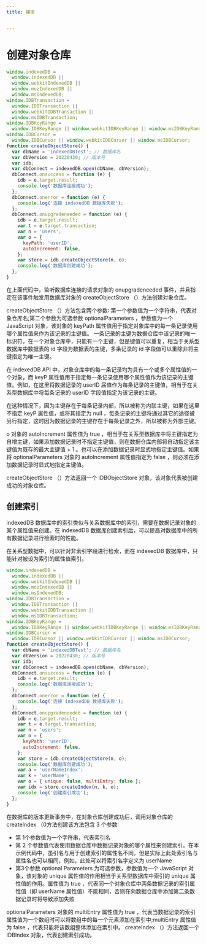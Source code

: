 ```yaml
---
title: 建库


---
```


# 创建对象仓库

```js
window.indexedDB =
  window.indexedDB ||
  window.webkitIndexedDB ||
  window.mozIndexedDB ||
  window.msIndexedDB;
window.IDBTransaction =
  window.IDBTransaction ||
  window.webkitIDBTransaction ||
  window.msIDBTransaction;
window.IDBKeyRange =
  window.IDBKeyRange || window.webkitIDBKeyRange || window.msIDBKeyRange;
window.IDBCursor =
  window.IDBCursor || window.webkitIDBCursor || window.msIDBCursor;
function createObjectStore() {
  var dbName = 'indexedDBTest'; // 数据库名
  var dbVersion = 20220430; // 版本号
  var idb;
  var dbConnect = indexedDB.open(dbName, dbVersion);
  dbConnect.onsuccess = function (e) {
    idb = e.target.result;
    console.log('数据库连接成功');
  };
  dbConnect.onerror = function (e) {
    console.log('连接 indexedDB 数据库失败');
  };
  dbConnect.onupgradeneeded = function (e) {
    idb = e.target.result;
    var t = e.target.transaction;
    var n = 'users';
    var o = {
      keyPath: 'userID',
      autoIncrement: false,
    };
    var store = idb.createObjectStore(n, o);
    console.log('数据库创建成功');
  };
}
```

在上面代码中，监听数据库连接的请求对象的 onupgradeneeded 事件，并且指定在该事件触发用数据库对象的 createObjectStore （）方法创建对象仓库。

createObjectStore （）方法包含两个参数∶ 第一个参数值为一个字符串，代表对象仓库名;第二个参数为可选参数 optionalParameters ，参数值为一个 JavaScript 对象，该对象的 keyPath
属性值用于指定对象库中的每一条记录使用哪个属性值来作为该记录的主键值。 一条记录的主键为数据仓库中该记录的唯一标识符，在一个对象仓库中，只能有一个主键，但是键值可以重复，相当于关系型数据库中数据表的 id
字段为数据表的主键，多条记录的 id 字段值可以重除非将主键指定为唯一主键。

在 indexedDB API 中，对象仓库中的每一条记录均为具有一个或多个属性值的一个对象，而 keyP 属性值用于指定每一条记录使用哪个属性值作为该记录的主键值。例如，在这里将数据记录的 userID
届值作为每条记录的主键值，相当于在关系型数据库中将每条记录的 userID 字段值指定为该记录的主键。

在这种情况下，因为主键存在于每条记录内部，所以被称为内联主键，如果在这里不指定 keyP 属性值，或将其指定为 nulI ，每条记录的主键将通过其它的途径被另行指定，这时因为数据记录的主键存在于每条记录之外，所以被称为外部主键。

o 对象的 autoIncrement 属性值为 true ，相当于在关系型数据库中将主键指定为自增主键，如果添加数据记录时不指定主键值，则在数据仓库内部将自动指定该主键值为既存的最大主键值 + 1
。也可以在添加数据记录时显式地指定主键值。如果将 optionalParameters 对象的 autoIncrement 属性值指定为 false ，则必须在添加数据记录时显式地指定主键值。

createObjectStore （）方法返回一个 IDBObjectStore 对象，该对象代表被创建成功的对象仓库。

## 创建索引

indexedDB 数据库中的索引类似与关系数据库中的索引，需要在数据记录对象的某个属性值来创建。在 indexedDB 数据库创建索引后，可以提高对数据库中的所有数据记录进行检索时的性能。

在关系型数据中，可以针对非索引字段进行检索，而在 indexedDB 数据库中，只能针对被设为索引的属性值索引。

```js
window.indexedDB =
  window.indexedDB ||
  window.webkitIndexedDB ||
  window.mozIndexedDB ||
  window.msIndexedDB;
window.IDBTransaction =
  window.IDBTransaction ||
  window.webkitIDBTransaction ||
  window.msIDBTransaction;
window.IDBKeyRange =
  window.IDBKeyRange || window.webkitIDBKeyRange || window.msIDBKeyRange;
window.IDBCursor =
  window.IDBCursor || window.webkitIDBCursor || window.msIDBCursor;
function createObjectStore() {
  var dbName = 'indexedDBTest'; // 数据库名
  var dbVersion = 20220430; // 版本号
  var idb;
  var dbConnect = indexedDB.open(dbName, dbVersion);
  dbConnect.onsuccess = function (e) {
    idb = e.target.result;
    console.log('数据库连接成功');
  };
  dbConnect.onerror = function (e) {
    console.log('连接 indexedDB 数据库失败');
  };
  dbConnect.onupgradeneeded = function (e) {
    idb = e.target.result;
    var t = e.target.transaction;
    var n = 'users';
    var o = {
      keyPath: 'userID',
      autoIncrement: false,
    };
    var store = idb.createObjectStore(n, o);
    console.log('数据库创建成功');
    var a = 'userNameIndex';
    var k = 'userName';
    var o = { unique: false, multiEntry: false };
    var idx = store.createIndex(n, k, o);
    console.log('创建索引成功');
  };
}
```

在数据库的版本更新事务中，在对象仓库创建成功后，调用对象仓库的 createIndex （0方法创建该方法包含 3 个参数∶

- 第 1个参数值为一个字符串，代表索引名
- 第 2 个参数值代表使用数据仓库中数据记录对象的哪个属性来创建索引。在本示例代码中，虽引名与用于创建索引的属性名不同，但是实际上此处索引名与属性名也可以相同，例如，此处可以将索引名字定义为 userName
- 第3个参数 optional Parameters 为可选参数，参数值为一个 JavaScript 对象，该对象的 unique 属性值的作用相当于关系型数据库中索引的 unique 属性值的作用。属性值为
  true ，代表同一个对象仓库中两条数据记录的索引属性值（即 userName 属性值）不能相同，否则在向数据仓库中添加第二条数据记录时将导致添加失败

optionalParameters 对象的 multiEntry 属性值为 true ，代表当数据记录的索引属性值为一个数组时可以将数组中的每一个元素添加在索引中;multiEntry 属性值为
false ，代表只能将该数组整体添加在索引中。 createIndex （）方法返回一个 IDBIndex 对象，代表创建索引成功。

            